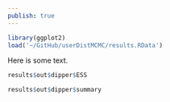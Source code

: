 ```yaml
---
publish: true
---
```

    
```r
library(ggplot2)
load('~/GitHub/userDistMCMC/results.RData')
```

Here is some text.

```r
results$out$dipper$ESS
```

```r
results$out$dipper$summary
```


